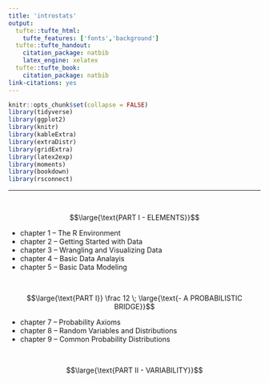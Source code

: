 ```yaml
---
title: 'introstats'
output:
  tufte::tufte_html:
    tufte_features: ['fonts','background']
  tufte::tufte_handout:
    citation_package: natbib
    latex_engine: xelatex
  tufte::tufte_book:
    citation_package: natbib
link-citations: yes
---
```


```r
knitr::opts_chunk$set(collapse = FALSE)
library(tidyverse)
library(ggplot2)
library(knitr)
library(kableExtra)
library(extraDistr)
library(gridExtra)
library(latex2exp)
library(moments)
library(bookdown)
library(rsconnect)
```

\newcommand{\E}{\text{E}}
\newcommand{\Var}{\text{Var}}
\newcommand{\SD}{\text{SD}}
\newcommand{\SE}{\text{SE}}
\newcommand{\Cov}{\text{Cov}}
\newcommand{\Cor}{\text{Cor}}
\renewcommand{\P}{\text{P}}
\newcommand{\pd}[2]{\frac{\partial #1}{\partial #2}}
\newcommand{\sumin}{\sum_i^n}
\newcommand{\Bias}{\text{Bias}}

--- 

\ 

$$\large{\text{PART I - ELEMENTS}}$$

- chapter 1 -- The R Environment 
- chapter 2 -- Getting Started with Data
- chapter 3 -- Wrangling and Visualizing Data
- chapter 4 -- Basic Data Analayis
- chapter 5 -- Basic Data Modeling 

\ 

$$\large{\text{PART I}} \frac 12 \; \large{\text{- A PROBABILISTIC BRIDGE}}$$

- chapter 7 -- Probability Axioms 
- chapter 8 -- Random Variables and Distributions
- chapter 9 -- Common Probability Distributions

\ 

$$\large{\text{PART II - VARIABILITY}}$$ 
